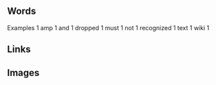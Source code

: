 == Words ==
Examples 1
amp 1
and 1
dropped 1
must 1
not 1
recognized 1
text 1
wiki 1
== Links ==
== Images ==
